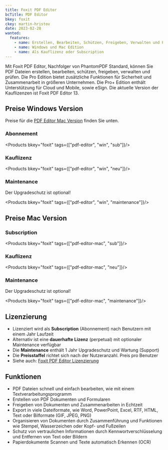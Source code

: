```yaml
---
title: Foxit PDF Editor
bcTitle: PDF Editor
bkey: foxit
ckey: martin-hristov
date: 2023-02-28
wanted:
  features:
    - name: Erstellen, Bearbeiten, Schützen, Freigeben, Verwalten und Prüfen von PDFs
    - name: Windows und Mac Edition
    - name: Als Kauflizenz oder Subscription
---
```



<Intro>

Mit Foxit PDF Editor, Nachfolger von PhantomPDF Standard, können Sie PDF Dateien erstellen, bearbeiten, schützen, freigeben, verwalten und prüfen. Die Pro Edition bietet zusätzliche Funktionen für Sicherheit und Zusammenarbeit in größeren Unternehmen. Die Pro+ Edition enthält Unterstützung für Cloud und  Mobile, sowie eSign. Die aktuelle Version der Kauflizenzen ist Foxit PDF Editor 13.


</Intro>

<TOC />



## Preise Windows Version

<Info>

  Preise für die [PDF Editor Mac Version](#preise-mac-version) finden Sie unten.

</Info>

### Abonnement


 <Products bkey="foxit" tags={["pdf-editor", "win", "sub"]}/>


### Kauflizenz


 <Products bkey="foxit" tags={["pdf-editor", "win", "neu"]}/>


### Maintenance

Der Upgradeschutz ist optional!


 <Products bkey="foxit" tags={["pdf-editor", "win", "maintenance"]}/>



## Preise Mac Version


### Subscription

 <Products bkey="foxit" tags={["pdf-editor-mac", "sub"]}/>


### Kauflizenz


 <Products bkey="foxit" tags={["pdf-editor-mac", "neu"]}/>


### Maintenance

Der Upgradeschutz ist optional!


 <Products bkey="foxit" tags={["pdf-editor-mac", "maintenance"]}/>


## Lizenzierung

- Lizenziert wird als **Subscription** (Abonnement) nach Benutzern mit einem Jahr Laufzeit
- Alternativ ist eine **dauerhafte Lizenz** (perpetual) mit optionaler Maintenance verfügbar
- Die **Maintenance** enthält 1 Jahr Upgradeschutz und Wartung (Support)
- Die **Preisstaffel** richtet sich nach der Nutzeranzahl. Preis pro Benutzer
- Siehe auch: [Foxit PDF Editor Lizenzierung](/hersteller/foxit/#kauf-und-lizenzierung)


## Funktionen

- PDF Dateien schnell und einfach bearbeiten, wie mit einem Textverarbeitungsprogramm
- Erstellen von PDF Dokumenten und Formularen
- Freigeben von Dokumenten und Zusammenarbeiten in Echtzeit
- Export in viele Dateiformate, wie Word, PowerPoint, Excel, RTF, HTML, Text oder Bilformate (GIF, JPEG, PNG)
- Organisieren von Dokumenten durch Zusammenführung und Funktionen wie Stempel, Wasserzeichen oder Kopf- und Fußzeilen
- Schutz von vertraulichen Informationen durch Kennwortverschlüsselung und Entfernen von Text oder Bildern
- Papierdokumente Scannen und Texte automatisch Erkennen (OCR)
